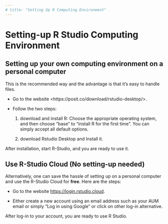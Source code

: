 ```yaml
---
# title: "Setting Up R Computing Environment"
---
```


# Setting-up R Studio Computing Environment

## Setting up your own computing environment on a personal computer

This is the recommended way and the advantage is that it's easy to handle files.

-   Go to the website \<https://posit.co/download/rstudio-desktop/\>.

-   Follow the two steps:

    1.  download and install R: Choose the appropriate operating system, and then choose "base" to "install R for the first time". You can simply accept all default options.

    2.  download Rstudio Desktop and Install it.

After installation, start R-Studio, and you are ready to use it.

## Use R-Studio Cloud (No setting-up needed)

Alternatively, one can save the hassle of setting up on a personal computer and use the R-Studio Cloud for **free**. Here are the steps:

-   Go to the website <https://login.rstudio.cloud>.

-   Either create a new account using an email address such as your AUM email or simply "Log in using Google" or click on other log-in alternative.

After log-in to your account, you are ready to use R Studio.
